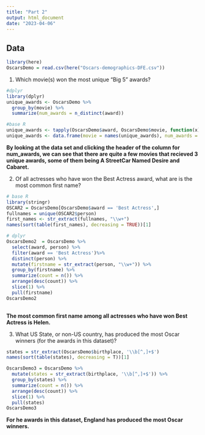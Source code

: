 ```yaml
---
title: "Part 2"
output: html_document
date: "2023-04-06"
---
```

## Data
```r
library(here)
OscarsDemo = read.csv(here("Oscars-demographics-DFE.csv"))
```

1. Which movie(s) won the most unique "Big 5" awards?
```r
#dplyr
library(dplyr)
unique_awards <- OscarsDemo %>%
  group_by(movie) %>%
  summarize(num_awards = n_distinct(award))

#base R
unique_awards <- tapply(OscarsDemo$award, OscarsDemo$movie, function(x) length(unique(x)))
unique_awards <- data.frame(movie = names(unique_awards), num_awards = unique_awards, row.names = NULL)


```
**By looking at the data set and clicking the header of the column for num_awards, we can see that there are quite a few movies that recieved 3 unique awards, some of them being A StreetCar Named Desire and Cabaret.**  

2. Of all actresses who have won the Best Actress award, what are is the most common first name?
```r
# base R
library(stringr)
OSCAR2 = OscarsDemo[OscarsDemo$award == 'Best Actress',]
fullnames = unique(OSCAR2$person)
first_names <- str_extract(fullnames, "\\w+")
names(sort(table(first_names), decreasing = TRUE))[1]

# dplyr
OscarsDemo2  = OscarsDemo %>%
  select(award, person) %>%
  filter(award == 'Best Actress')%>%
  distinct(person) %>%
  mutate(firstname = str_extract(person, "\\w+")) %>%
  group_by(firstname) %>%
  summarize(count = n()) %>%
  arrange(desc(count)) %>%
  slice(1) %>%
  pull(firstname)
OscarsDemo2
  
```
**The most common first name among all actresses who have won Best Actress is Helen.**  

3. What US State, or non-US country, has produced the most Oscar winners (for the awards in this dataset)?  
```r
states = str_extract(OscarsDemo$birthplace, '\\b[^,]+$')
names(sort(table(states), decreasing = T))[1]

OscarsDemo3 = OscarsDemo %>%
  mutate(states = str_extract(birthplace, '\\b[^,]+$')) %>%
  group_by(states) %>%
  summarize(count = n()) %>%
  arrange(desc(count)) %>%
  slice(1) %>%
  pull(states)
OscarsDemo3  
```
**For he awards in this dataset, England has produced the most Oscar winners.**


